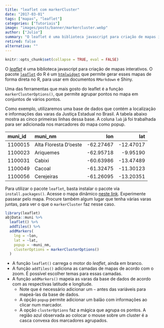 ```yaml
---
title: "leaflet com markerCluster"
date: "2017-03-01"
tags: ["mapas", "leaflet"]
categories: ["Tutoriais"]
image: "images/posts/banner/markercluster.webp"
author: ["Julio"]
summary: "O leaflet é uma biblioteca javascript para criação de mapas interativos. O pacote leaflet do R é um htmlwidget que permite gerar esses mapas de forma direta no R, para usar em documentos `RMarkdown` e Shiny."
retired: false
alternativa: ""
---
```


```r
knitr::opts_chunk$set(collapse = TRUE, eval = FALSE)
```

O [*leaflet*](leafletjs.com) é uma biblioteca javascript para criação de mapas interativos. O pacote [`leaflet`](https://rstudio.github.io/leaflet/) do R é um [`htmlwidget`](www.htmlwidgets.org/) que permite gerar esses mapas de forma direta no R, para usar em documentos `RMarkdown` e Shiny.

Uma das ferramentas que mais gosto do leaflet é a função `markerClusterOptions()`, que permite agrupar pontos no mapa em conjuntos de vários pontos.

Como exemplo, utilizaremos uma base de dados que contém a localização e informações das varas da Justiça Estadual no Brasil. A tabela abaixo mostra as cinco primeiras linhas dessa base. A coluna `lab` já foi trabalhada para ser adicionada nos marcadores do mapa como popup.

|muni_id |muni_nm               |       lon|       lat|
|:-------|:---------------------|---------:|---------:|
|1100015 |Alta Floresta D'oeste | -62.27467| -12.47017|
|1100023 |Ariquemes             | -62.95718|  -9.95190|
|1100031 |Cabixi                | -60.63986| -13.47489|
|1100049 |Cacoal                | -61.32475| -11.30123|
|1100056 |Cerejeiras            | -61.26095| -13.20351|

Para utilizar o pacote `leaflet`, basta instalar o pacote via `install.packages()`. Acesse o mapa dinâmico [neste link](/posts/2017-02-21-markercluster/leaf.html). Experimente passear pelo mapa. Procure também algum lugar que tenha várias varas juntas, para ver o que o `markerCluster` faz nesse caso.

```r
library(leaflet)
abjData::muni %>% 
  leaflet() %>% 
  addTiles() %>% 
  addMarkers(
    lng = ~lon, 
    lat = ~lat, 
    popup = ~muni_nm,
    clusterOptions = markerClusterOptions()
  )
```

- A função `leaflet()` carrega o motor do *leaflet*, ainda em branco.
- A função `addTiles()` adiciona as camadas de mapas de acordo com o zoom. É possível escolher temas para essas camadas.
- A função `addMarkers()` mapeia as varas da base de dados de acordo com as respectivas latitude e longitude. 
    - Note que é necessário adicionar um `~` antes das variáveis para mapeá-las da base de dados. 
    - A opção `popup` permite adicionar um balão com informações ao clicar num marcador.
    - A opção `clusterOptions` faz a mágica que agrupa os pontos. A região azul observada ao colocar o mouse sobre um cluster é a casca convexa dos marcadores agrupados.

